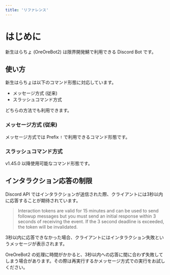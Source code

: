 ```yaml
---
title: 'リファレンス'
---
```




# はじめに

新生はらちょ (OreOreBot2) は限界開発鯖で利用できる Discord Bot です。

## 使い方

新生はらちょは以下のコマンド形態に対応しています。

- メッセージ方式 (従来)
- スラッシュコマンド方式

どちらの方法でも利用できます。

### メッセージ方式 (従来)

メッセージ方式では Prefix `!` で利用できるコマンド形態です。

### スラッシュコマンド方式

<VersionBadge>v1.45.0</VersionBadge> 以降使用可能なコマンド形態です。

## インタラクション応答の制限

Discord API ではインタラクションが送信された際、クライアントには3秒以内に応答することが期待されています。

> Interaction tokens are valid for 15 minutes and can be used to send followup messages but you must send an initial response within 3 seconds of receiving the event. If the 3 second deadline is exceeded, the token will be invalidated.

3秒以内に応答できなかった場合、クライアントにはインタラクション失敗というメッセージが表示されます。

OreOreBot2 の処理に時間がかかると、3秒以内への応答に間に合わず失敗してしまう場合があります。その際は再実行するかメッセージ方式での実行をお試しください。
